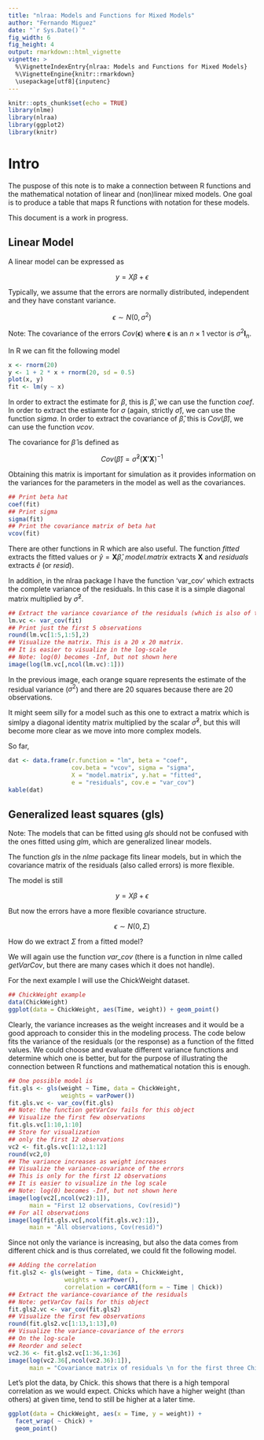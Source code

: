 ```yaml
---
title: "nlraa: Models and Functions for Mixed Models"
author: "Fernando Miguez"
date: "`r Sys.Date()`"
fig_width: 6
fig_height: 4
output: rmarkdown::html_vignette
vignette: >
  %\VignetteIndexEntry{nlraa: Models and Functions for Mixed Models}
  %\VignetteEngine{knitr::rmarkdown}
  \usepackage[utf8]{inputenc}
---
```


```r
knitr::opts_chunk$set(echo = TRUE)
library(nlme)
library(nlraa)
library(ggplot2)
library(knitr)
```

# Intro

The puspose of this note is to make a connection between R functions and the mathematical notation of linear and (non)linear mixed models. One goal is to produce a table that maps R functions with notation for these models.

This document is a work in progress.

## Linear Model

A linear model can be expressed as 

$$
y = X \beta + \epsilon
$$

Typically, we assume that the errors are normally distributed, independent and they have constant variance.

$$
\epsilon \sim N(0, \sigma^2)
$$

Note: The covariance of the errors $Cov(\mathbf{\epsilon})$ where $\mathbf{\epsilon}$ is an $n \times 1$ vector is $\sigma^2 \mathbf{I}_n$.

In R we can fit the following model

```r
x <- rnorm(20)
y <- 1 + 2 * x + rnorm(20, sd = 0.5)
plot(x, y)
fit <- lm(y ~ x)
```

In order to extract the estimate for $\beta$, this is $\hat{\beta}$, we can use the function *coef*. In order to extract the estiamte for $\sigma$ (again, strictly $\hat{\sigma}$), we can use the function *sigma*. In order to extract the covariance of $\hat{\beta}$, this is $Cov(\hat{\beta})$, we can use the function *vcov*.

The covariance for $\hat{\beta}$ is defined as 

$$
Cov(\hat{\beta}) = \hat{\sigma}^2 (\mathbf{X'X})^{-1}
$$

Obtaining this matrix is important for simulation as it provides information on the variances for the parameters in the model as well as the covariances. 

```r
## Print beta hat
coef(fit)
## Print sigma
sigma(fit)
## Print the covariance matrix of beta hat
vcov(fit)
```

There are other functions in R which are also useful. The function *fitted* extracts the fitted values or $\hat{y} = \mathbf{X}\hat{\beta}$, *model.matrix* extracts $\mathbf{X}$ and *residuals* extracts $\hat{e}$ (or *resid*). 

In addition, in the nlraa package I have the function 'var_cov' which extracts the complete variance of the residuals. In this case it is a simple diagonal matrix multiplied by $\hat{\sigma}^2$.

```r
## Extract the variance covariance of the residuals (which is also of the response)
lm.vc <- var_cov(fit)
## Print just the first 5 observations
round(lm.vc[1:5,1:5],2)
## Visualize the matrix. This is a 20 x 20 matrix.
## It is easier to visualize in the log-scale
## Note: log(0) becomes -Inf, but not shown here
image(log(lm.vc[,ncol(lm.vc):1]))
```

In the previous image, each orange square represents the estimate of the residual variance ($\sigma^2$) and there are 20 squares because there are 20 observations. 

It might seem silly for a model such as this one to extract a matrix which is simlpy a diagonal identity matrix multiplied by the scalar $\hat{\sigma}^2$, but this will become more clear as we move into more complex models.

So far,

```r
dat <- data.frame(r.function = "lm", beta = "coef", 
                  cov.beta = "vcov", sigma = "sigma",
                  X = "model.matrix", y.hat = "fitted",
                  e = "residuals", cov.e = "var_cov")
kable(dat)
```

## Generalized least squares (gls)

Note: The models that can be fitted using *gls* should not be confused with the ones fitted using *glm*, which are generalized linear models.

The function *gls* in the *nlme* package fits linear models, but in which the covariance matrix of the residuals (also called errors) is more flexible.

The model is still

$$
y = X \beta + \epsilon
$$

But now the errors have a more flexible covariance structure.

$$
\epsilon \sim N(0, \Sigma)
$$

How do we extract $\Sigma$ from a fitted model?

We will again use the function *var_cov* (there is a function in nlme called *getVarCov*, but there are many cases which it does not handle).

For the next example I will use the ChickWeight dataset.

```r
## ChickWeight example
data(ChickWeight)
ggplot(data = ChickWeight, aes(Time, weight)) + geom_point()
```

Clearly, the variance increases as the weight increases and it would be a good approach to consider this in the modeling process. The code below fits the variance of the residuals (or the response) as a function of the fitted values. We could choose and evaluate different variance functions and determine which one is better, but for the purpose of illustrating the connection between R functions and mathematical notation this is enough.

```r
## One possible model is
fit.gls <- gls(weight ~ Time, data = ChickWeight,
               weights = varPower())
fit.gls.vc <- var_cov(fit.gls)
## Note: the function getVarCov fails for this object
## Visualize the first few observations
fit.gls.vc[1:10,1:10]
## Store for visualization
## only the first 12 observations
vc2 <- fit.gls.vc[1:12,1:12]
round(vc2,0)
## The variance increases as weight increases
## Visualize the variance-covariance of the errors
## This is only for the first 12 observations
## It is easier to visualize in the log scale
## Note: log(0) becomes -Inf, but not shown here
image(log(vc2[,ncol(vc2):1]), 
      main = "First 12 observations, Cov(resid)")
## For all observations
image(log(fit.gls.vc[,ncol(fit.gls.vc):1]), 
      main = "All observations, Cov(resid)")
```

Since not only the variance is increasing, but also the data comes from different chick and is thus correlated, we could fit the following model.

```r
## Adding the correlation
fit.gls2 <- gls(weight ~ Time, data = ChickWeight,
                weights = varPower(), 
                correlation = corCAR1(form = ~ Time | Chick))
## Extract the variance-covariance of the residuals
## Note: getVarCov fails for this object
fit.gls2.vc <- var_cov(fit.gls2)
## Visualize the first few observations
round(fit.gls2.vc[1:13,1:13],0)
## Visualize the variance-covariance of the errors
## On the log-scale
## Reorder and select
vc2.36 <- fit.gls2.vc[1:36,1:36]
image(log(vc2.36[,ncol(vc2.36):1]),
      main = "Covariance matrix of residuals \n for the first three Chicks (log-scale)")
```

Let's plot the data, by Chick. this shows that there is a high temporal correlation as we would expect. Chicks which have a higher weight (than others) at given time, tend to still be higher at a later time. 

```r
ggplot(data = ChickWeight, aes(x = Time, y = weight)) + 
  facet_wrap( ~ Chick) + 
  geom_point()
```

